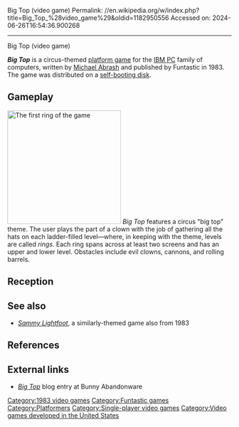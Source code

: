 Big Top (video game)
Permalink: //en.wikipedia.org/w/index.php?title=Big_Top_%28video_game%29&oldid=1182950556
Accessed on: 2024-06-26T16:54:36.900268



------
Big Top (video game)
{{more citations needed|date=October 2017}}

{{Infobox video game
|title = Big Top
|image = Big Top game cover.png
|developer = [[Michael Abrash]]
|publisher = Funtastic
|designer =
|engine =
|released = [[1983 in video gaming|1983]]
|genre = [[Platform game|Platform]]
|modes = [[Single player]]
|platforms = [[IBM PC]]
}}
'''''Big Top''''' is a circus-themed [[platform game]] for the [[IBM PC]] family of computers, written by [[Michael Abrash]] and published by Funtastic in 1983. The game was distributed on a [[self-booting disk]].

==Gameplay==
[[Image:big-top-game-screenshot.jpg|thumb|255px|right|The first ring of the game]]
''Big Top'' features a circus "big top" theme. The user plays the part of a clown with the job of gathering all the hats on each ladder-filled level&mdash;where, in keeping with the theme, levels are called ''rings''. Each ring spans across at least two screens and has an upper and lower level. Obstacles include evil clowns, cannons, and rolling barrels.

==Reception==
{{Empty section|date=January 2019}}

==See also==
*''[[Sammy Lightfoot]]'', a similarly-themed game also from 1983

==References==
{{reflist}}

==External links==
* [https://web.archive.org/web/20151007142815/http://www.bunnzy.org/games/platform/big-top ''Big Top''] blog entry at Bunny Abandonware

{{DEFAULTSORT:Big Top (Video Game)}}
[[Category:1983 video games]]
[[Category:Funtastic games]]
[[Category:Platformers]]
[[Category:Single-player video games]]
[[Category:Video games developed in the United States]]